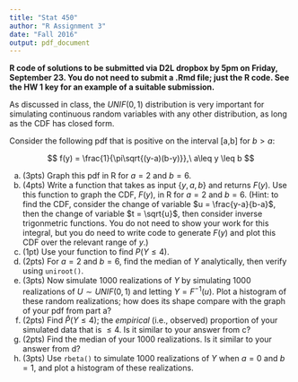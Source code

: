 ```yaml
---
title: "Stat 450"
author: "R Assignment 3"
date: "Fall 2016"
output: pdf_document
---
```


**R code of solutions to be submitted via D2L dropbox by 5pm on Friday, September 23.  You do not need to submit a .Rmd file; just the R code.  See the HW 1 key for an example of a suitable submission.**

As discussed in class, the $UNIF(0,1)$ distribution is very important for simulating continuous random variables with any other distribution, as long as the CDF has closed form.  

Consider the following pdf that is positive on the interval [a,b] for $b>a$:

$$ f(y) = \frac{1}{\pi\sqrt{(y-a)(b-y)}},\ a\leq y \leq b
$$


a. (3pts) Graph this pdf in R for $a = 2$ and $b=6$.
b. (4pts) Write a function that takes as input $\{y,a,b\}$ and returns $F(y)$.  Use this function to graph the CDF, $F(y)$, in R for $a=2$ and $b=6$.  (Hint: to find the CDF, consider the change of variable $u = \frac{y-a}{b-a}$, then the change of variable $t = \sqrt{u}$, then consider inverse trigonmetric functions.  You do not need to show your work for this integral, but you do need to write code to generate $F(y)$ and plot this CDF over the relevant range of $y$.) 
c. (1pt)  Use your function to find $P(Y\leq 4)$.
d. (2pts) For $a=2$ and $b=6$, find the median of $Y$ analytically, then verify using `uniroot()`.
e. (3pts) Now simulate 1000 realizations of $Y$ by simulating 1000 realizations of $U\sim UNIF(0,1)$ and letting $Y= F^{-1}(u)$.  Plot a histogram of these random realizations; how does its shape compare with the graph of your pdf from part a? 
f. (2pts)  Find $\hat P(Y\leq 4)$; the *empirical* (i.e., observed) proportion of your simulated data that is $\leq 4$.  Is it similar to your answer from c?
g. (2pts) Find the median of your 1000 realizations.  Is it similar to your answer from d?
h.  (3pts) Use `rbeta()` to simulate 1000 realizations of $Y$ when $a = 0$ and $b=1$, and plot a histogram of these realizations.


